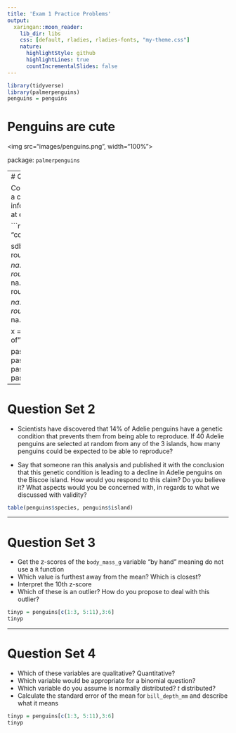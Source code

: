```yaml
---
title: 'Exam 1 Practice Problems'
output:
  xaringan::moon_reader:
    lib_dir: libs
    css: [default, rladies, rladies-fonts, "my-theme.css"]
    nature:
      highlightStyle: github
      highlightLines: true
      countIncrementalSlides: false
---
```

```r
library(tidyverse)
library(palmerpenguins)
penguins = penguins
```


# Penguins are cute

<img src="images/penguins.png", width="100%">

package: `palmerpenguins`

---
# Question Set 1

Convert this correlation matrix into a covariance matrix using the information below. Round to 2 digits at each step. 

```r
round(cor(penguins[,3:6], use = "complete.obs"), digits = 2)

sdbl = round(sd(penguins$bill_length_mm, na.rm = T), digits = 2)
sdbd = round(sd(penguins$bill_depth_mm, na.rm = T), digits = 2)
sdfl = round(sd(penguins$flipper_length_mm, na.rm = T), digits = 2)
sdbm = round(sd(penguins$body_mass_g, na.rm = T), digits = 2)

x = paste0("The standard deviation of ")

paste0(x, "bill length is ", sdbl)
paste0(x, "bill depth is ", sdbd)
paste0(x, "flipper length is ", sdfl)
paste0(x, "body mass is ", sdbm)
```

---

# Question Set 2

- Scientists have discovered that 14% of Adelie penguins have a genetic condition that prevents them from being able to reproduce. If 40 Adelie penguins are selected at random from any of the 3 islands, how many penguins could be expected to be able to reproduce?

- Say that someone ran this analysis and published it with the conclusion that this genetic condition is leading to a decline in Adelie penguins on the Biscoe island. How would you respond to this claim? Do you believe it? What aspects would you be concerned with, in regards to what we discussed with validity? 

```r
table(penguins$species, penguins$island)
```


---

# Question Set 3

- Get the z-scores of the `body_mass_g` variable "by hand" meaning do not use a `R` function
- Which value is furthest away from the mean? Which is closest?
- Interpret the 10th z-score
- Which of these is an outlier? How do you propose to deal with this outlier?

```r
tinyp = penguins[c(1:3, 5:11),3:6]
tinyp
```

---

# Question Set 4

- Which of these variables are qualitative? Quantitative?
- Which variable would be appropriate for a binomial question?
- Which variable do you assume is normally distributed? $t$ distributed?
- Calculate the standard error of the mean for `bill_depth_mm` and describe what it means

```r
tinyp = penguins[c(1:3, 5:11),3:6]
tinyp
```

